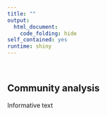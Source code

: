 ```yaml
---
title: ""
output: 
  html_document:
    code_folding: hide
self_contained: yes
runtime: shiny
---
```


<br>

## Community analysis

Informative text
